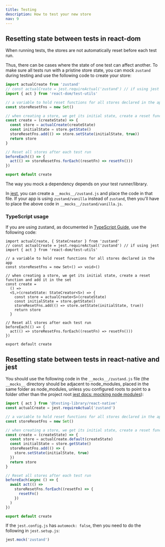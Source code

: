 ```yaml
---
title: Testing
description: How to test your new store
nav: 9
---
```


## Resetting state between tests in **react-dom**

When running tests, the stores are not automatically reset before each test run.

Thus, there can be cases where the state of one test can affect another. To make sure all tests run with a pristine store state, you can mock `zustand` during testing and use the following code to create your store:

```jsx
import actualCreate from 'zustand'
// const actualCreate = jest.requireActual('zustand') // if using jest
import { act } from 'react-dom/test-utils'

// a variable to hold reset functions for all stores declared in the app
const storeResetFns = new Set()

// when creating a store, we get its initial state, create a reset function and add it in the set
const create = (createState) => {
  const store = actualCreate(createState)
  const initialState = store.getState()
  storeResetFns.add(() => store.setState(initialState, true))
  return store
}

// Reset all stores after each test run
beforeEach(() => {
  act(() => storeResetFns.forEach((resetFn) => resetFn()))
})

export default create
```

The way you mock a dependency depends on your test runner/library.

In [jest](https://jestjs.io/), you can create a `__mocks__/zustand.js` and place the code in that file. If your app is using `zustand/vanilla` instead of `zustand`, then you'll have to place the above code in `__mocks__/zustand/vanilla.js`.

### TypeScript usage

If you are using zustand, as documented in [TypeScript Guide](./typescript.md), use the following code:

```tsx
import actualCreate, { StateCreator } from 'zustand'
// const actualCreate = jest.requireActual('zustand') // if using jest
import { act } from 'react-dom/test-utils'

// a variable to hold reset functions for all stores declared in the app
const storeResetFns = new Set<() => void>()

// when creating a store, we get its initial state, create a reset function and add it in the set
const create =
  () =>
  <S,>(createState: StateCreator<S>) => {
    const store = actualCreate<S>(createState)
    const initialState = store.getState()
    storeResetFns.add(() => store.setState(initialState, true))
    return store
  }

// Reset all stores after each test run
beforeEach(() => {
  act(() => storeResetFns.forEach((resetFn) => resetFn()))
})

export default create
```

## Resetting state between tests in **react-native** and **jest**

You should use the following code in the `__mocks__/zustand.js` file (the `__mocks__` directory should be adjacent to node_modules, placed in the same folder as node_modules, unless you configured roots to point to a folder other than the project root [jest docs: mocking node modules](https://jestjs.io/docs/manual-mocks#mocking-node-modules)):

```js
import { act } from '@testing-library/react-native'
const actualCreate = jest.requireActual('zustand')

// a variable to hold reset functions for all stores declared in the app
const storeResetFns = new Set()

// when creating a store, we get its initial state, create a reset function and add it in the set
const create = (createState) => {
  const store = actualCreate.default(createState)
  const initialState = store.getState()
  storeResetFns.add(() => {
    store.setState(initialState, true)
  })
  return store
}

// Reset all stores after each test run
beforeEach(async () => {
  await act(() =>
    storeResetFns.forEach((resetFn) => {
      resetFn()
    })
  )
})

export default create
```

If the `jest.config.js` has `automock: false`, then you need to do the following in `jest.setup.js`:

```js
jest.mock('zustand')
```
